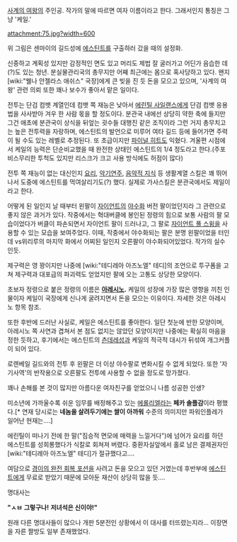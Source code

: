 [[사계의 여왕]]의 주인공.
작가의 말에 따르면 여자 이름이라고 한다. 그래서인지 통칭은 그냥 '케일.'

attachment:75.jpg?width=600

위 그림은 센마이의 길드성에 [[에스틴트]]를 구출하러 갔을 때의 설정화.

신중하고 계획성 있지만 감정적인 면도 있고 머리도 제법 잘 굴러가고 어딘가 음습한 데(?)도 있는 청년. 분실물관리국의 총무지만 어째 최근에는 몸으로 혹사당하고 있다. 왠지 [wiki:"웰나 안젤라스 애쉬스" 국장]에게 큰 빚을 진 듯 돈을 모으고 있으며, '사계의 여왕' 관련 의뢰 또한 꽤나 보수가 좋아서 맡은 일이다.

전투는 단검 컴뱃 계열인데 컴뱃 쪽 재능은 낮아서 [[에린틸 사일랜스]]에게 단검 컴뱃 응용법을 사사받아 겨우 한 사람 몫을 할 정도이다. 분관국 내에선 상당히 약한 축에 들지만 그건 애초에 분관국이 상식을 뒤엎는 굇수들 대행진 같은 조직이라 그런 거지 총무치고는 높은 전투력을 자랑하며, 에스틴트의 발언으로 미루어 여타 길드 등에 들어가면 주력이 될 수도 있는 레벨로 추정된다. 또 초급이지만 [[파이널 히트]]도 익혔다. 겨울편 시점에서 케일의 능력은 단순비교했을 때 완전한 상태인 에스틴트의 1/4 정도라고 한다.(주포 비스무리한 투척도 있지만 리스크가 크고 사용 방식에도 허점이 많다)

전투 쪽 재능이 없는 대신인지 [[요리]], [[악기연주]], [[음악적 지식]] 등 생활계열 스킬은 꽤 뛰어나서 도중에 에스틴트를 먹여살리기도(?) 했다. 실제로 가사스킬은 분관국에서도 제일이라고 한다.

어떻게 된 일인지 날 때부터 왼팔이 [[자이언트]]의 [[야수화]] 버전 팔이었던지라 그 관련으로 좋지 않은 과거가 있다. 작중에서는 혁대버클에 봉인된 정령의 힘으로 보통 사람의 팔 모습이었다가 버클이 파손되면서 자이언트 팔이 드러나고, 그 팔로 [[자이언트 풀 스윙]]을 사용할 수 있는 모습을 보여주었다.
이때, 작중에서 야수화되는 팔은 분명 왼팔이었을 터인데 vs위리루의 마지막 화에서 어찌된 일인지 오른팔이 야수화되어있었다. 작가의 실수인듯.

제구력은 영 꽝이지만 나중에 [wiki:"테디레아 아즈노엘" 테디]의 조언으로 투구폼을 고쳐 제구력과 대포급의 파괴력도 얻었지만 팔에 오는 고통도 상당한 모양이다.

초보자 정령으로 붙은 정령의 이름은 '''[[아레시노]].''' 케일의 성장에 가장 많은 영향을 끼친 인물이자 케일이 국장에게 신나게 굴려지면서 돈을 모으는 이유이다. 자세한 것은 아레시노 항목 참조.

또한 후반에 드러난 사실로, 케일은 에스틴트를 좋아한다. 일단 첫눈에 반한 모양이며, 아레시노 쪽 사연과 겹쳐서 본 점도 없지는 않았던 모양이지만 나중에는 확실히 마음을 정한 듯하고, 후기에서는 에스틴트의 [[츤데레]]성과 케일의 적극적 대시가 뒤섞여 개그커플이 되어 있다.

로렌베일 길드와의 전투 후 왼팔은 더 이상 야수팔로 변화시킬 수 없게 되었다. 또한 '자기사역'의 반작용으로 오른팔도 전투에 사용할 수 없을 정도로 망가졌다. 

꽤나 손해를 본 것이 많지만 아름다운 여자친구를 얻었으니 나름 성공한 인생?


미소년에 가까울수록 쉬운 임무를 배정해주고 있는 [[에롤리엘라]]는 '''페카 솔플감'''이라 평했다.[* 연재 당시로는 '''네놈을 살려두기에는 쌀이 아까워''' 수준의 의미지만 파워인플레가 일어난 현재는....]

에린틸이 떠나기 전에 한 말("짐승적 면모에 매력을 느낄거다")에 넘어가 요리를 하던 에스틴트를 성희롱했다가 식칼로 회쳐져 버렸다. 중환자실앞에서 홀로 남은 결제권자인 [wiki:"테디레아 아즈노엘" 테디]가 절규했다고....

여담으로 [[경이의 완전 회복 포션]]을 사려고 돈을 모으고 있던 거였는데 후반부에 [[에스틴트]]에게 무료로 받았기 때문에 모아둔 재산이 상당히 많을 듯....



명대사는

'''"ㅅㅂ'''
'''그렇구나! '''
'''저녀석은 신이야!"'''


원래 다른 명대사들이 많으나 개판 5분전인 상황에서 이 대사를 터뜨렸는지라...
이장면을 자른 짤방도 일부 존재했었다.
